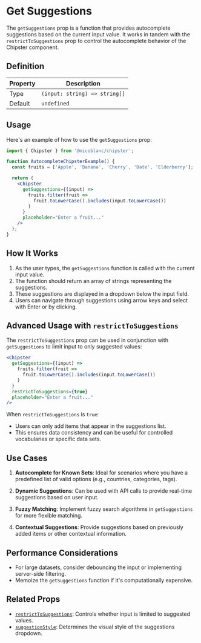 # Get Suggestions

The `getSuggestions` prop is a function that provides autocomplete suggestions based on the current input value. It works in tandem with the `restrictToSuggestions` prop to control the autocomplete behavior of the Chipster component.

## Definition

| Property | Description |
| -------- | ----------- |
| Type     | `(input: string) => string[]` |
| Default  | `undefined` |

## Usage

Here's an example of how to use the `getSuggestions` prop:

```jsx filename="AutocompleteChipsterExample.jsx" {7-11} copy
import { Chipster } from '@micoblanc/chipster';

function AutocompleteChipsterExample() {
  const fruits = ['Apple', 'Banana', 'Cherry', 'Date', 'Elderberry'];

  return (
    <Chipster
      getSuggestions={(input) => 
        fruits.filter(fruit => 
          fruit.toLowerCase().includes(input.toLowerCase())
        )
      }
      placeholder="Enter a fruit..."
    />
  );
}
````


## How It Works

1. As the user types, the `getSuggestions` function is called with the current input value.
2. The function should return an array of strings representing the suggestions.
3. These suggestions are displayed in a dropdown below the input field.
4. Users can navigate through suggestions using arrow keys and select with Enter or by clicking.

## Advanced Usage with `restrictToSuggestions`

The `restrictToSuggestions` prop can be used in conjunction with `getSuggestions` to limit input to only suggested values:

````jsx
<Chipster
  getSuggestions={(input) => 
    fruits.filter(fruit => 
      fruit.toLowerCase().includes(input.toLowerCase())
    )
  }
  restrictToSuggestions={true}
  placeholder="Enter a fruit..."
/>
````


When `restrictToSuggestions` is `true`:
- Users can only add items that appear in the suggestions list.
- This ensures data consistency and can be useful for controlled vocabularies or specific data sets.

## Use Cases

1. **Autocomplete for Known Sets**: Ideal for scenarios where you have a predefined list of valid options (e.g., countries, categories, tags).

2. **Dynamic Suggestions**: Can be used with API calls to provide real-time suggestions based on user input.

3. **Fuzzy Matching**: Implement fuzzy search algorithms in `getSuggestions` for more flexible matching.

4. **Contextual Suggestions**: Provide suggestions based on previously added items or other contextual information.

## Performance Considerations

- For large datasets, consider debouncing the input or implementing server-side filtering.
- Memoize the `getSuggestions` function if it's computationally expensive.

## Related Props

- [`restrictToSuggestions`](/props/advanced/restrictToSuggestions): Controls whether input is limited to suggested values.
- [`suggestionStyle`](/props/styling/customClasses): Determines the visual style of the suggestions dropdown.

